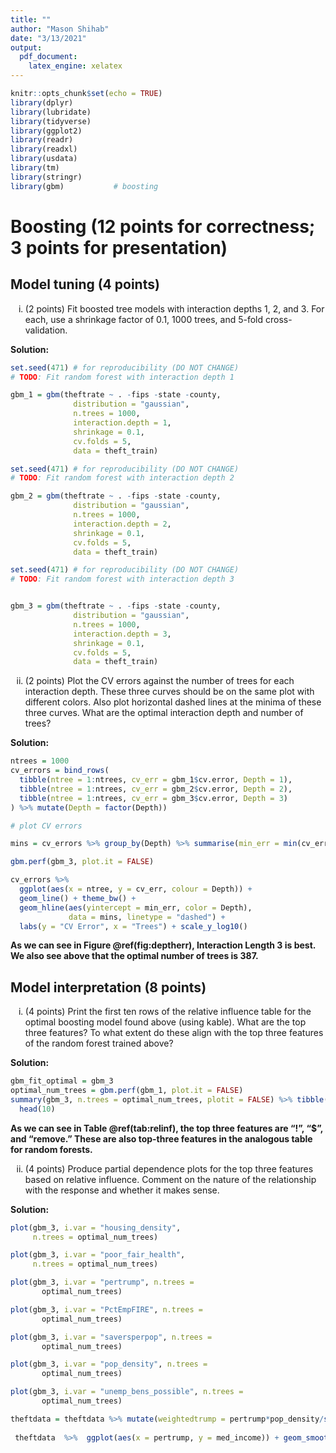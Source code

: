 ```yaml
---
title: ""
author: "Mason Shihab"
date: "3/13/2021"
output:
  pdf_document:
    latex_engine: xelatex
---
```


```r
knitr::opts_chunk$set(echo = TRUE)
library(dplyr)
library(lubridate)
library(tidyverse)
library(ggplot2)
library(readr)
library(readxl)
library(usdata)
library(tm)
library(stringr)
library(gbm)           # boosting
```



# Boosting (12 points for correctness; 3 points for presentation)

## Model tuning (4 points)

i. (2 points) Fit boosted tree models with interaction depths 1, 2, and 3. For each, use a shrinkage factor of 0.1, 1000 trees, and 5-fold cross-validation.

**Solution:**

```r
set.seed(471) # for reproducibility (DO NOT CHANGE)
# TODO: Fit random forest with interaction depth 1

gbm_1 = gbm(theftrate ~ . -fips -state -county,
              distribution = "gaussian",
              n.trees = 1000,
              interaction.depth = 1,
              shrinkage = 0.1,
              cv.folds = 5,
              data = theft_train)

set.seed(471) # for reproducibility (DO NOT CHANGE)
# TODO: Fit random forest with interaction depth 2

gbm_2 = gbm(theftrate ~ . -fips -state -county,
              distribution = "gaussian",
              n.trees = 1000,
              interaction.depth = 2,
              shrinkage = 0.1,
              cv.folds = 5,
              data = theft_train)

set.seed(471) # for reproducibility (DO NOT CHANGE)
# TODO: Fit random forest with interaction depth 3


gbm_3 = gbm(theftrate ~ . -fips -state -county,
              distribution = "gaussian",
              n.trees = 1000,
              interaction.depth = 3,
              shrinkage = 0.1,
              cv.folds = 5,
              data = theft_train)
```



ii. (2 points) Plot the CV errors against the number of trees for each interaction depth. These three curves should be on the same plot with different colors. Also plot horizontal dashed lines at the minima of these three curves. What are the optimal interaction depth and number of trees?

**Solution:**

```r
ntrees = 1000
cv_errors = bind_rows(
  tibble(ntree = 1:ntrees, cv_err = gbm_1$cv.error, Depth = 1),
  tibble(ntree = 1:ntrees, cv_err = gbm_2$cv.error, Depth = 2),
  tibble(ntree = 1:ntrees, cv_err = gbm_3$cv.error, Depth = 3)
) %>% mutate(Depth = factor(Depth))

# plot CV errors

mins = cv_errors %>% group_by(Depth) %>% summarise(min_err = min(cv_err))

gbm.perf(gbm_3, plot.it = FALSE)
```


```r
cv_errors %>%
  ggplot(aes(x = ntree, y = cv_err, colour = Depth)) +
  geom_line() + theme_bw() + 
  geom_hline(aes(yintercept = min_err, color = Depth), 
             data = mins, linetype = "dashed") + 
  labs(y = "CV Error", x = "Trees") + scale_y_log10()
```
**As we can see in Figure \@ref(fig:deptherr), Interaction Length 3 is best. We also see above that the optimal number of trees is 387.**

## Model interpretation (8 points)

i. (4 points) Print the first ten rows of the relative influence table for the optimal boosting model found above (using kable). What are the top three features? To what extent do these align with the top three features of the random forest trained above? 

**Solution:**

```r
gbm_fit_optimal = gbm_3
optimal_num_trees = gbm.perf(gbm_1, plot.it = FALSE) 
summary(gbm_3, n.trees = optimal_num_trees, plotit = FALSE) %>% tibble() %>%
  head(10) 
```

**As we can see in Table \@ref(tab:relinf), the top three features are "!", "$", and "remove." These are also top-three features in the analogous table for random forests.**

ii. (4 points) Produce partial dependence plots for the top three features based on relative influence. Comment on the nature of the relationship with the response and whether it makes sense.

**Solution:**

```r
plot(gbm_3, i.var = "housing_density", 
     n.trees = optimal_num_trees)
```

```r
plot(gbm_3, i.var = "poor_fair_health", 
     n.trees = optimal_num_trees)

```

```r
plot(gbm_3, i.var = "pertrump", n.trees = 
       optimal_num_trees) 
```

```r
plot(gbm_3, i.var = "PctEmpFIRE", n.trees = 
       optimal_num_trees) 
```



```r
plot(gbm_3, i.var = "saversperpop", n.trees = 
       optimal_num_trees) 
```

```r
plot(gbm_3, i.var = "pop_density", n.trees = 
       optimal_num_trees) 
```

```r
plot(gbm_3, i.var = "unemp_bens_possible", n.trees = 
       optimal_num_trees) 
```

```r

theftdata = theftdata %>% mutate(weightedtrump = pertrump*pop_density/sum(pop_density))
  
 theftdata  %>%  ggplot(aes(x = pertrump, y = med_income)) + geom_smooth() + geom_point()
```
